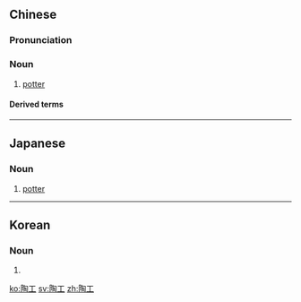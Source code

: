 ==Chinese==
{{zh-forms}}

===Pronunciation===
{{zh-pron
|m=táogōng
|cat=n
}}

===Noun===
{{zh-noun}}

# [[potter]]

====Derived terms====
{{zh-der|陶工旋盤}}

----

==Japanese==
{{ja-kanjitab|とう|こう|yomi=on}}

===Noun===
{{ja-noun|とうこう}}

# [[potter]]

----

==Korean==
{{ko-hanjatab}}

===Noun===
{{ko-noun|hj|hangeul=도공}}

# {{hanja form of|도공|[[potter]]}}

[[ko:陶工]]
[[sv:陶工]]
[[zh:陶工]]